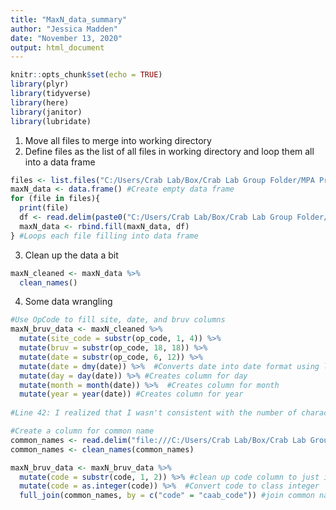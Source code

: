```yaml
---
title: "MaxN_data_summary"
author: "Jessica Madden"
date: "November 13, 2020"
output: html_document
---
```


```r
knitr::opts_chunk$set(echo = TRUE)
library(plyr)
library(tidyverse)
library(here)
library(janitor)
library(lubridate)
```

1. Move all files to merge into working directory
2. Define files as the list of all files in working directory and loop them all into a data frame

```r
files <- list.files("C:/Users/Crab Lab/Box/Crab Lab Group Folder/MPA Project/mpa_project_code/bruv-data/data/") #Creates a vector of all file names
maxN_data <- data.frame() #Create empty data frame
for (file in files){
  print(file)
  df <- read.delim(paste0("C:/Users/Crab Lab/Box/Crab Lab Group Folder/MPA Project/mpa_project_code/bruv-data/data/", file), header = TRUE, sep = "\t", dec = ".", skip = 4)
  maxN_data <- rbind.fill(maxN_data, df)
} #Loops each file filling into data frame
```

3. Clean up the data a bit
```r
maxN_cleaned <- maxN_data %>% 
  clean_names()
```

4. Some data wrangling
```r
#Use OpCode to fill site, date, and bruv columns
maxN_bruv_data <- maxN_cleaned %>% 
  mutate(site_code = substr(op_code, 1, 4)) %>% 
  mutate(bruv = substr(op_code, 18, 18)) %>% 
  mutate(date = substr(op_code, 6, 12)) %>%  
  mutate(date = dmy(date)) %>%  #Converts date into date format using lubridate package
  mutate(day = day(date)) %>% #Creates column for day
  mutate(month = month(date)) %>%  #Creates column for month
  mutate(year = year(date)) #Creates column for year
  
#Line 42: I realized that I wasn't consistent with the number of characters in the date entered in the OpCode in EventMeasure. I corrected by hand in output files, but need to go back and change in the EventMeasure file too for reproducibility.

```

```r
#Create a column for common name
common_names <- read.delim("file:///C:/Users/Crab Lab/Box/Crab Lab Group Folder/MPA Project/mpa_project_code/bruv-data/data/mpa_BRUV_specieslist.txt")
common_names <- clean_names(common_names)

maxN_bruv_data <- maxN_bruv_data %>% 
  mutate(code = substr(code, 1, 2)) %>% #clean up code column to just integer %>% 
  mutate(code = as.integer(code)) %>%  #Convert code to class integer
  full_join(common_names, by = c("code" = "caab_code")) #join common names to data set
```

